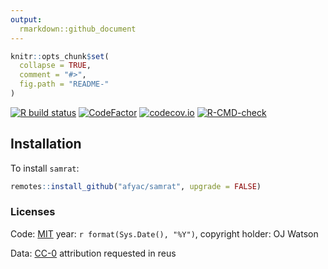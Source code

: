 ```yaml
---
output:
  rmarkdown::github_document
---
```


<!-- README.md is generated from README.Rmd. Please edit that file -->

```r
knitr::opts_chunk$set(
  collapse = TRUE,
  comment = "#>",
  fig.path = "README-"
)
```

<!-- badges: start -->
[![R build status](https://github.com/afyac/samrat/workflows/R-CMD-check/badge.svg)](https://github.com/afyac/samrat/actions)
[![CodeFactor](https://www.codefactor.io/repository/github/afyac/samrat/badge)](https://www.codefactor.io/repository/github/afyac/samrat)
[![codecov.io](https://codecov.io/github/afyac/samrat/coverage.svg?branch=main)](https://codecov.io/github/afyac/samrat?branch=main)
[![R-CMD-check](https://github.com/afyac/samrat/actions/workflows/R-CMD-check.yaml/badge.svg)](https://github.com/afyac/samrat/actions/workflows/R-CMD-check.yaml)
<!-- badges: end -->

## Installation

To install `samrat`:

```r
remotes::install_github("afyac/samrat", upgrade = FALSE)
```

### Licenses

Code: [MIT](http://opensource.org/licenses/MIT) year: `r format(Sys.Date(), "%Y")`, copyright holder: OJ Watson

Data: [CC-0](http://creativecommons.org/publicdomain/zero/1.0/) attribution requested in reus
